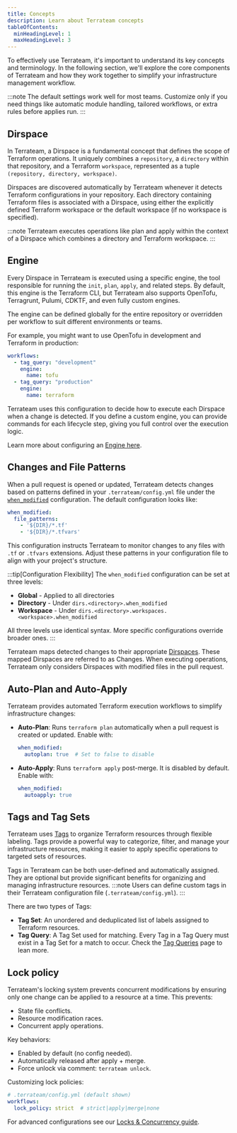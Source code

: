```yaml
---
title: Concepts
description: Learn about Terrateam concepts
tableOfContents:
  minHeadingLevel: 1
  maxHeadingLevel: 3
---
```


To effectively use Terrateam, it's important to understand its key concepts and terminology. In the following section, we'll explore the core components of Terrateam and how they work together to simplify your infrastructure management workflow.

:::note
The default settings work well for most teams. Customize only if you need things like automatic module handling, tailored workflows, or extra rules before applies run.
:::

## Dirspace

In Terrateam, a Dirspace is a fundamental concept that defines the scope of Terraform operations. It uniquely combines a `repository`, a `directory` within that repository, and a Terraform `workspace`, represented as a tuple `(repository, directory, workspace)`.

Dirspaces are discovered automatically by Terrateam whenever it detects Terraform configurations in your repository. Each directory containing Terraform files is associated with a Dirspace, using either the explicitly defined Terraform workspace or the default workspace (if no workspace is specified).

:::note
Terrateam executes operations like plan and apply within the context of a Dirspace which combines a directory and Terraform workspace.
:::

## Engine

Every Dirspace in Terrateam is executed using a specific engine, the tool responsible for running the `init`, `plan`, `apply`, and related steps. By default, this engine is the Terraform CLI, but Terrateam also supports OpenTofu, Terragrunt, Pulumi, CDKTF, and even fully custom engines.

The engine can be defined globally for the entire repository or overridden per workflow to suit different environments or teams.

For example, you might want to use OpenTofu in development and Terraform in production:

```yaml
workflows:
  - tag_query: "development"
    engine:
      name: tofu
  - tag_query: "production"
    engine:
      name: terraform
```

Terrateam uses this configuration to decide how to execute each Dirspace when a change is detected. If you define a custom engine, you can provide commands for each lifecycle step, giving you full control over the execution logic.

Learn more about configuring an [Engine here](/reference/configuration/engine).

## Changes and File Patterns

When a pull request is opened or updated, Terrateam detects changes based on patterns defined in your `.terrateam/config.yml` file under the [`when_modified`](/reference/configuration/when-modified) configuration. The default configuration looks like:

```yaml
when_modified:
  file_patterns:
    - '${DIR}/*.tf'
    - '${DIR}/*.tfvars'
```

This configuration instructs Terrateam to monitor changes to any files with `.tf` or `.tfvars` extensions. Adjust these patterns in your configuration file to align with your project's structure.

:::tip[Configuration Flexibility]
The `when_modified` configuration can be set at three levels:
- **Global** - Applied to all directories
- **Directory** - Under `dirs.<directory>.when_modified`
- **Workspace** - Under `dirs.<directory>.workspaces.<workspace>.when_modified`

All three levels use identical syntax. More specific configurations override broader ones.
:::

Terrateam maps detected changes to their appropriate [Dirspaces](/getting-started/concepts#dirspace). These mapped Dirspaces are referred to as Changes. When executing operations, Terrateam only considers Dirspaces with modified files in the pull request.

## Auto-Plan and Auto-Apply

Terrateam provides automated Terraform execution workflows to simplify infrastructure changes:

- **Auto-Plan**: Runs `terraform plan` automatically when a pull request is created or updated. Enable with:
  ```yaml
  when_modified:
    autoplan: true  # Set to false to disable
  ```
- **Auto-Apply**: Runs `terraform apply` post-merge. It is disabled by default. Enable with:
  ```yaml
  when_modified:
    autoapply: true
  ```

## Tags and Tag Sets

Terrateam uses [Tags](/advanced-workflows/tags) to organize Terraform resources through flexible labeling. Tags provide a powerful way to categorize, filter, and manage your infrastructure resources, making it easier to apply specific operations to targeted sets of resources.

Tags in Terrateam can be both user-defined and automatically assigned. They are optional but provide significant benefits for organizing and managing infrastructure resources.
:::note
Users can define custom tags in their Terrateam configuration file (`.terrateam/config.yml`).
:::

There are two types of Tags:

- **Tag Set**: An unordered and deduplicated list of labels assigned to Terraform resources.
- **Tag Query**: A Tag Set used for matching. Every Tag in a Tag Query must exist in a Tag Set for a match to occur. Check the [Tag Queries](/getting-started/tag-queries) page to lean more.

## Lock policy

Terrateam's locking system prevents concurrent modifications by ensuring only one change can be applied to a resource at a time. This prevents:

- State file conflicts.
- Resource modification races.
- Concurrent apply operations.

Key behaviors:
- Enabled by default (no config needed).
- Automatically released after apply + merge.
- Force unlock via comment: `terrateam unlock`.

Customizing lock policies:
```yaml
# .terrateam/config.yml (default shown)
workflows:
  lock_policy: strict  # strict|apply|merge|none
```

For advanced configurations see our [Locks & Concurrency guide](/advanced-workflows/locks-and-concurrency).
